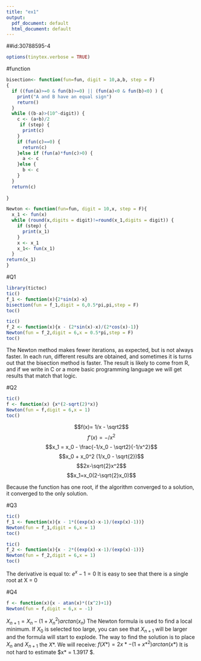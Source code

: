 ```yaml
---
title: "ex1"
output:
  pdf_document: default
  html_document: default
---
```

##id:30788595-4

```r
options(tinytex.verbose = TRUE)
```
#function
```r

bisection<- function(fun=fun, digit = 10,a,b, step = F)
{
  if ((fun(a)>=0 & fun(b)>=0) || (fun(a)<0 & fun(b)<0) ) {
    print("A and B have an equal sign")
    return()
  }
  while ((b-a)>(10^-digit)) {
    c <- (a+b)/2
     if (step) {
      print(c)
    }
    if (fun(c)==0) {
      return(c)
    }else if (fun(a)*fun(c)>0) {
      a <- c
    }else {
      b <- c
    }
  }
  return(c)
 
}

Newton <- function(fun=fun, digit = 10,x, step = F){
  x_1 <- fun(x)
  while (round(x,digits = digit)!=round(x_1,digits = digit)) {
    if (step) {
      print(x_1)
    }
    x <- x_1
    x_1<- fun(x_1)
  }
return(x_1)
}


```

#Q1
```r
library(tictoc)
tic()
f_1 <- function(x){2*sin(x)-x}
bisection(fun = f_1,digit = 6,0.5*pi,pi,step = F)
toc()

tic()
f_2 <- function(x){x - (2*sin(x)-x)/(2*cos(x)-1)}
Newton(fun = f_2,digit = 6,x = 0.5*pi,step = F)
toc()
```
The Newton method makes fewer iterations, as expected, but is not always faster. In each run, different results are obtained, and sometimes it is turns out that the bisection method is faster. The result is likely to come from R, and if we write in C or a more basic programming language we will get results that match that logic.


#Q2
```r

tic()
f <- function(x) {x*(2-sqrt(2)*x)}
Newton(fun = f,digit = 6,x = 1)
toc()

```
$$f(x)= 1/x - \sqrt2$$
$$f'(x) = -/x^2$$
$$x_1 = x_0 - \frac{-1/x_0 - \sqrt2}{-1/x^2}$$
$$x_0 + x_0^2 (1/x_0 - \sqrt{2})$$
$$2x-\sqrt{2}x^2$$
$$x_1=x_0(2-\sqrt{2}x_0)$$

Because the function has one root, if the algorithm converged to a solution, it converged to the only solution.

#Q3
```r
tic()
f_1 <- function(x){x - 1*((exp(x)-x-1)/(exp(x)-1))}
Newton(fun = f_1,digit = 6,x = 1)
toc()

tic()
f_2 <- function(x){x - 2*((exp(x)-x-1)/(exp(x)-1))}
Newton(fun = f_2,digit = 6,x = 1)
toc()

```

The derivative is equal to: $e^x-1=0$
It is easy to see that there is a single root at X = 0


#Q4
```r

f <- function(x){x - atan(x)*((x^2)+1)}
Newton(fun = f,digit = 6,x = -1)

```


$X_{n+1} = X_n - (1+X^2 _n)arctan(x_n)$
The Newton formula is used to find a local minimum. If $X_0$ is selected too large, you can see that $X_{n+1}$ will be larger and the formula will start to explode.
The way to find the solution is to place $X_n$ and $X_{n+1}$ the $X*$. We will receive:
$f(X*) = 2x* - (1+x*^2) arctan(x*)$
It is not hard to estimate $x* = 1.3917 $.
